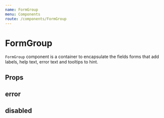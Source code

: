 ```yaml
---
name: FormGroup
menu: Components
route: /components/FormGroup
---
```



# FormGroup

`FormGroup` component is a container to encapsulate the fields forms that add labels, help text, error text and tooltips to hint.

<Playground>
	<FormGroup htmlFor="field1" label="Label" helpLabel="help label" tooltip="Lorem ipsum" helpText="Lorem ipsum dolor sit amet">
    <TextField id="field1" />
  </FormGroup>
</Playground>

## Props

<Props of={FormGroup} />

## error

<Playground>
	<FormGroup htmlFor="field_error" error label="Label" helpLabel="help label" tooltip="Lorem ipsum" helpText="Lorem ipsum dolor sit amet">
    <TextField id="field_error" error />
  </FormGroup>
</Playground>

## disabled

<Playground>
	<FormGroup disabled label="Label" helpLabel="help label" tooltip="Lorem ipsum" helpText="Lorem ipsum dolor sit amet">
    <TextField disabled/>
  </FormGroup>
</Playground>
